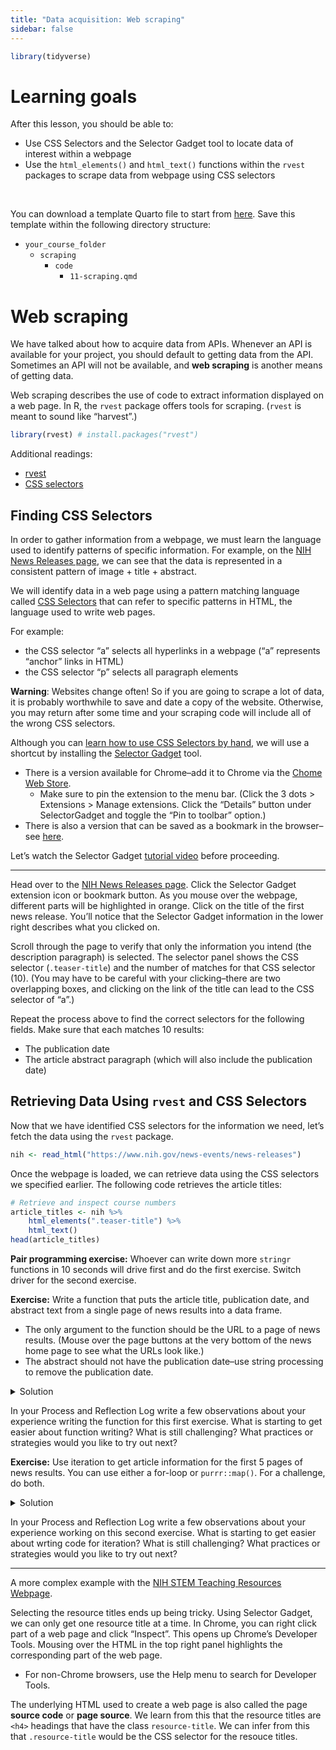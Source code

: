 ```yaml
---
title: "Data acquisition: Web scraping"
sidebar: false
---
```


```r
library(tidyverse)
```

# Learning goals

After this lesson, you should be able to:

- Use CSS Selectors and the Selector Gadget tool to locate data of interest within a webpage
- Use the `html_elements()` and `html_text()` functions within the `rvest` packages to scrape data from webpage using CSS selectors

<br>

You can download a template Quarto file to start from [here](activity_templates/11-scraping.qmd). Save this template within the following directory structure:

- `your_course_folder`
    - `scraping`
        - `code`
            - `11-scraping.qmd`
            
# Web scraping

We have talked about how to acquire data from APIs. Whenever an API is available for your project, you should default to getting data from the API. Sometimes an API will not be available, and **web scraping** is another means of getting data.

Web scraping describes the use of code to extract information displayed on a web page. In R, the `rvest` package offers tools for scraping. (`rvest` is meant to sound like "harvest".)
            
```r
library(rvest) # install.packages("rvest")
```

Additional readings:  

- [rvest](https://cran.r-project.org/web/packages/rvest/vignettes/rvest.html)
- [CSS selectors](https://css-tricks.com/how-css-selectors-work/)


## Finding CSS Selectors

In order to gather information from a webpage, we must learn the language used to identify patterns of specific information. For example, on the [NIH News Releases page](https://www.nih.gov/news-events/news-releases), we can see that the data is represented in a consistent pattern of image + title + abstract.

We will identify data in a web page using a pattern matching language called [CSS Selectors](https://css-tricks.com/how-css-selectors-work/) that can refer to specific patterns in HTML, the language used to write web pages.

For example:

- the CSS selector "a" selects all hyperlinks in a webpage ("a" represents "anchor" links in HTML)
- the CSS selector "p" selects all paragraph elements

**Warning**: Websites change often! So if you are going to scrape a lot of data, it is probably worthwhile to save and date a copy of the website. Otherwise, you may return after some time and your scraping code will include all of the wrong CSS selectors.

Although you can [learn how to use CSS Selectors by hand]([CSS Selectors](https://css-tricks.com/how-css-selectors-work/)), we will use a shortcut by installing the [Selector Gadget](http://selectorgadget.com/) tool.

- There is a version available for Chrome--add it to Chrome via the [Chome Web Store](https://chrome.google.com/webstore/detail/selectorgadget/mhjhnkcfbdhnjickkkdbjoemdmbfginb/related).
    - Make sure to pin the extension to the menu bar. (Click the 3 dots > Extensions > Manage extensions. Click the "Details" button under SelectorGadget and toggle the "Pin to toolbar" option.)
- There is also a version that can be saved as a bookmark in the browser--see [here](https://rvest.tidyverse.org/articles/selectorgadget.html).

Let's watch the Selector Gadget [tutorial video](http://selectorgadget.com/) before proceeding.

----------

Head over to the [NIH News Releases page](https://www.nih.gov/news-events/news-releases). Click the Selector Gadget extension icon or bookmark button. As you mouse over the webpage, different parts will be highlighted in orange. Click on the title of the first news release. You'll notice that the Selector Gadget information in the lower right describes what you clicked on.

Scroll through the page to verify that only the information you intend (the description paragraph) is selected. The selector panel shows the CSS selector (`.teaser-title`) and the number of matches for that CSS selector (10). (You may have to be careful with your clicking--there are two overlapping boxes, and clicking on the link of the title can lead to the CSS selector of "a".)

Repeat the process above to find the correct selectors for the following fields. Make sure that each matches 10 results:

- The publication date
- The article abstract paragraph (which will also include the publication date)



## Retrieving Data Using `rvest` and CSS Selectors

Now that we have identified CSS selectors for the information we need, let's fetch the data using the `rvest` package.

```r
nih <- read_html("https://www.nih.gov/news-events/news-releases")
```

Once the webpage is loaded, we can retrieve data using the CSS selectors we specified earlier. The following code retrieves the article titles:

```r
# Retrieve and inspect course numbers
article_titles <- nih %>%
    html_elements(".teaser-title") %>%
    html_text()
head(article_titles)
```

**Pair programming exercise:** Whoever can write down more `stringr` functions in 10 seconds will drive first and do the first exercise. Switch driver for the second exercise.

**Exercise:** Write a function that puts the article title, publication date, and abstract text from a single page of news results into a data frame.

- The only argument to the function should be the URL to a page of news results. (Mouse over the page buttons at the very bottom of the news home page to see what the URLs look like.)
- The abstract should not have the publication date--use string processing to remove the publication date.

<details>
  <summary>Solution</summary>
  
```r
get_text_from_page <- function(css_selector) {
    page %>%
        html_elements(css_selector) %>%
        html_text()
}

scrape_page <- function(url) {
    page <- read_html(url)
    article_titles <- get_text_from_page(".teaser-title")
    article_dates <- get_text_from_page(".date-display-single")
    article_abstracts <- get_text_from_page(".teaser-description")
    article_abstracts <- str_remove(article_abstracts, "^.+—") %>% trimws()
    
    tibble(
        title = article_titles,
        date = article_dates,
        abstract = article_abstracts
    )
}
```

</details>


::: {.callout-tip title="Stop to reflect"}
In your Process and Reflection Log write a few observations about your experience writing the function for this first exercise. What is starting to get easier about function writing? What is still challenging? What practices or strategies would you like to try out next?
:::


**Exercise:** Use iteration to get article information for the first 5 pages of news results. You can use either a for-loop or `purrr::map()`. For a challenge, do both.

<details>
  <summary>Solution</summary>

Using a for-loop:

```r
pages <- vector("list", length = 5)

for (i in 1:5) {
    base_url <- "https://www.nih.gov/news-events/news-releases"
    if (i==1) {
        url <- base_url
    } else {
        url <- str_c(base_url, "?page=", i-1)
    }
    pages[[i]] <- scrape_page(url)
}

df_articles <- bind_rows(pages)
head(df_articles)
```

Using `purrr::map()`:

```r
# Create a character vector of URLs for the first 5 pages
base_url <- "https://www.nih.gov/news-events/news-releases"
urls_all_pages <- c(base_url, str_c(base_url, "?page=", 1:4))

pages2 <- purrr::map(urls_all_pages, scrape_page)
df_articles2 <- bind_rows(pages2)
head(df_articles2)
```

</details>


::: {.callout-tip title="Stop to reflect"}
In your Process and Reflection Log write a few observations about your experience working on this second exercise. What is starting to get easier about wrting code for iteration? What is still challenging? What practices or strategies would you like to try out next?
:::


----------

A more complex example with the [NIH STEM Teaching Resources Webpage](https://science.education.nih.gov/).

Selecting the resource titles ends up being tricky. Using Selector Gadget, we can only get one resource title at a time. In Chrome, you can right click part of a web page and click "Inspect". This opens up Chrome's Developer Tools. Mousing over the HTML in the top right panel highlights the corresponding part of the web page.

- For non-Chrome browsers, use the Help menu to search for Developer Tools.

The underlying HTML used to create a web page is also called the page **source code** or **page source**. We learn from this that the resource titles are `<h4>` headings that have the class `resource-title`. We can infer from this that `.resource-title` would be the CSS selector for the resouce titles.
